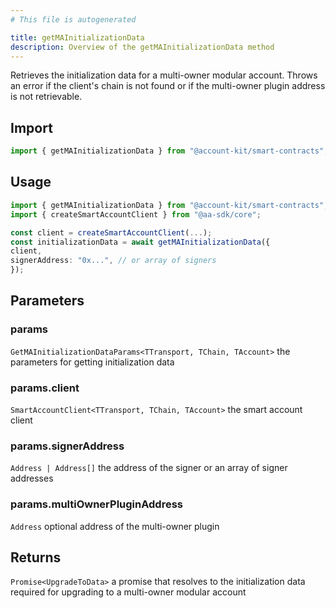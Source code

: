 ```yaml
---
# This file is autogenerated

title: getMAInitializationData
description: Overview of the getMAInitializationData method
---
```


Retrieves the initialization data for a multi-owner modular account. Throws an error if the client's chain is not found or if the multi-owner plugin address is not retrievable.

## Import

```ts
import { getMAInitializationData } from "@account-kit/smart-contracts";
```

## Usage

```ts
import { getMAInitializationData } from "@account-kit/smart-contracts";
import { createSmartAccountClient } from "@aa-sdk/core";

const client = createSmartAccountClient(...);
const initializationData = await getMAInitializationData({
client,
signerAddress: "0x...", // or array of signers
});
```

## Parameters

### params

`GetMAInitializationDataParams<TTransport, TChain, TAccount>`
the parameters for getting initialization data

### params.client

`SmartAccountClient<TTransport, TChain, TAccount>`
the smart account client

### params.signerAddress

`Address | Address[]`
the address of the signer or an array of signer addresses

### params.multiOwnerPluginAddress

`Address`
optional address of the multi-owner plugin

## Returns

`Promise<UpgradeToData>`
a promise that resolves to the initialization data required for upgrading to a multi-owner modular account
